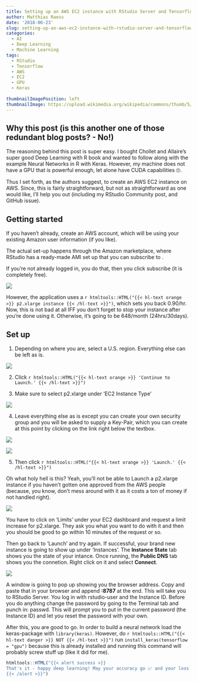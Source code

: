 ```yaml
---
title: Setting up an AWS EC2 instance with RStudio Server and Tensorflow GPU
author: Matthias Raess
date: '2018-06-23'
slug: setting-up-an-aws-ec2-instance-with-rstudio-server-and-tensorflow-gpu
categories:
  - AI
  - Deep Learning
  - Machine Learning
tags:
  - RStudio
  - Tensorflow
  - AWS
  - EC2
  - GPU
  - Keras
  
thumbnailImagePosition: left
thumbnailImage: https://upload.wikimedia.org/wikipedia/commons/thumb/5/5c/AWS_Simple_Icons_AWS_Cloud.svg/480px-AWS_Simple_Icons_AWS_Cloud.svg.png
---
```


## Why this post (is this another one of those redundant blog posts? - No!)


The reasoning behind this post is super easy. I bought Chollet and Allaire's super good Deep Learning with R book and wanted to follow along with the example Neural Networks in R with Keras. However, my machine does not have a GPU that is powerful enough, let alone have CUDA capabilities 🙄. 

Thus I set forth, as the authors suggest, to create an AWS EC2 instance on AWS. Since, this is fairly straightforward, but not as straightforward as one would like, I'll help you out (including my RStudio Community post, and GitHub issue).

## Getting started

If you haven't already, create an AWS account, which will be using your existing Amazon user information (if you like).

The actual set-up happens through the Amazon marketplace, where RStudio has a ready-made AMI set up that you can subscribe to  .

If you're not already logged in, you do that, then you click subscribe (it is completely free).

![](/post/2018-06-23-setting-up-an-aws-ec2-instance-with-rstudio-server-and-tensorflow-gpu_files/0.png)

However, the application uses a `r htmltools::HTML("{{< hl-text orange >}} p2.xlarge instance {{< /hl-text >}}")`, which sets you back 0.90/hr. Now, this is not bad at all IFF you don't forget to stop your instance after you're done using it. Otherwise, it's going to be 648/month (24hrs/30days).


## Set up

1. Depending on where you are, select a U.S. region. Everything else can be left as is.

![](/post/2018-06-23-setting-up-an-aws-ec2-instance-with-rstudio-server-and-tensorflow-gpu_files/1.png)

2. Click `r htmltools::HTML("{{< hl-text orange >}} 'Continue to Launch.' {{< /hl-text >}}")`


3. Make sure to select p2.xlarge under 'EC2 Instance Type'

![](/post/2018-06-23-setting-up-an-aws-ec2-instance-with-rstudio-server-and-tensorflow-gpu_files/2.png)

4. Leave everything else as is except you can create your own security group and you will be asked to supply a Key-Pair, which you can create at this point by clicking on the link right below the textbox.

![](/post/2018-06-23-setting-up-an-aws-ec2-instance-with-rstudio-server-and-tensorflow-gpu_files/3.png)

![](/post/2018-06-23-setting-up-an-aws-ec2-instance-with-rstudio-server-and-tensorflow-gpu_files/4.png)

5. Then click `r htmltools::HTML("{{< hl-text orange >}} 'Launch.' {{< /hl-text >}}")`

Oh what holy hell is this? Yeah, you'll not be able to Launch a p2.xlarge instance if you haven't gotten one approved from the AWS people (because, you know, don't mess around with it as it costs a ton of money if not handled right).\     


![](/post/2018-06-23-setting-up-an-aws-ec2-instance-with-rstudio-server-and-tensorflow-gpu_files/5.png)  

You have to click on 'Limits' under your EC2 dashboard and request a limit increase for p2.xlarge. They ask you what you want to do with it and then you should be good to go within 10 minutes of the request or so.  

Then go back to 'Launch' and try again. If successful, your brand new instance is going to show up under 'Instances'. The **Instance State** tab shows you the state of your intance. Once running, the **Public DNS** tab shows you the connetion. Right click on it and select **Connect**.  

![](/post/2018-06-23-setting-up-an-aws-ec2-instance-with-rstudio-server-and-tensorflow-gpu_files/6.png)  

A window is going to pop up showing you the browser address. Copy and paste that in your browser and append **:8787** at the end. This will take you to RStudio Server. You log in with rstudio-user and the Instance ID. Before you do anything change the password by going to the Terminal tab and punch in: passwd. This will prompt you to put in the current password (the Instance ID) and let you reset the password with your own.

After this, you are good to go. In order to build a neural network load the keras-package with ``` library(keras)```. However, do `r htmltools::HTML("{{< hl-text danger >}} NOT {{< /hl-text >}}")` run ```install_keras(tensorflow = "gpu")``` because this is already installed and running this command will probably screw stuff up (like it did for me).  


```r
htmltools::HTML("{{< alert success >}}
That's it - happy deep learning! May your accuracy go 📈 and your loss 📉.
{{< /alert >}}")
```

